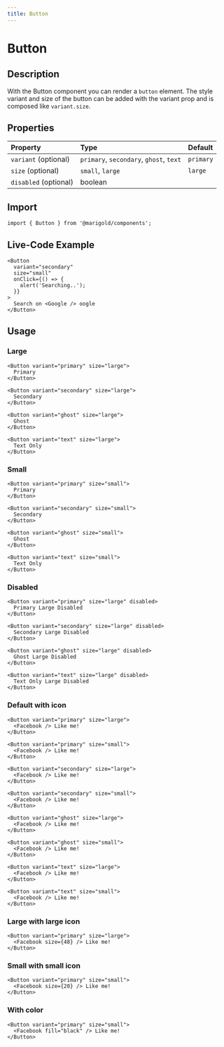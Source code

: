 ```yaml
---
title: Button
---
```



# Button

## Description

With the Button component you can render a `button` element.
The style variant and size of the button can be added with the variant prop and is composed like `variant.size`.

## Properties

| Property              | Type                                    | Default   |
| :-------------------- | :-------------------------------------- | :-------- |
| `variant` (optional)  | `primary`, `secondary`, `ghost`, `text` | `primary` |
| `size` (optional)     | `small`, `large`                        | `large`   |
| `disabled` (optional) | boolean                                 |           |

## Import

```tsx onlyCode
import { Button } from '@marigold/components';
```

## Live-Code Example

```tsx expandCode
<Button
  variant="secondary"
  size="small"
  onClick={() => {
    alert('Searching..');
  }}
>
  Search on <Google /> oogle
</Button>
```

## Usage

### Large

```tsx
<Button variant="primary" size="large">
  Primary
</Button>
```

```tsx
<Button variant="secondary" size="large">
  Secondary
</Button>
```

```tsx
<Button variant="ghost" size="large">
  Ghost
</Button>
```

```tsx
<Button variant="text" size="large">
  Text Only
</Button>
```

### Small

```tsx
<Button variant="primary" size="small">
  Primary
</Button>
```

```tsx
<Button variant="secondary" size="small">
  Secondary
</Button>
```

```tsx
<Button variant="ghost" size="small">
  Ghost
</Button>
```

```tsx
<Button variant="text" size="small">
  Text Only
</Button>
```

### Disabled

```tsx
<Button variant="primary" size="large" disabled>
  Primary Large Disabled
</Button>
```

```tsx
<Button variant="secondary" size="large" disabled>
  Secondary Large Disabled
</Button>
```

```tsx
<Button variant="ghost" size="large" disabled>
  Ghost Large Disabled
</Button>
```

```tsx
<Button variant="text" size="large" disabled>
  Text Only Large Disabled
</Button>
```

### Default with icon

```tsx
<Button variant="primary" size="large">
  <Facebook /> Like me!
</Button>
```

```tsx
<Button variant="primary" size="small">
  <Facebook /> Like me!
</Button>
```

```tsx
<Button variant="secondary" size="large">
  <Facebook /> Like me!
</Button>
```

```tsx
<Button variant="secondary" size="small">
  <Facebook /> Like me!
</Button>
```

```tsx
<Button variant="ghost" size="large">
  <Facebook /> Like me!
</Button>
```

```tsx
<Button variant="ghost" size="small">
  <Facebook /> Like me!
</Button>
```

```tsx
<Button variant="text" size="large">
  <Facebook /> Like me!
</Button>
```

```tsx
<Button variant="text" size="small">
  <Facebook /> Like me!
</Button>
```

### Large with large icon

```tsx
<Button variant="primary" size="large">
  <Facebook size={48} /> Like me!
</Button>
```

### Small with small icon

```tsx
<Button variant="primary" size="small">
  <Facebook size={20} /> Like me!
</Button>
```

### With color

```tsx
<Button variant="primary" size="small">
  <Facebook fill="black" /> Like me!
</Button>
```
